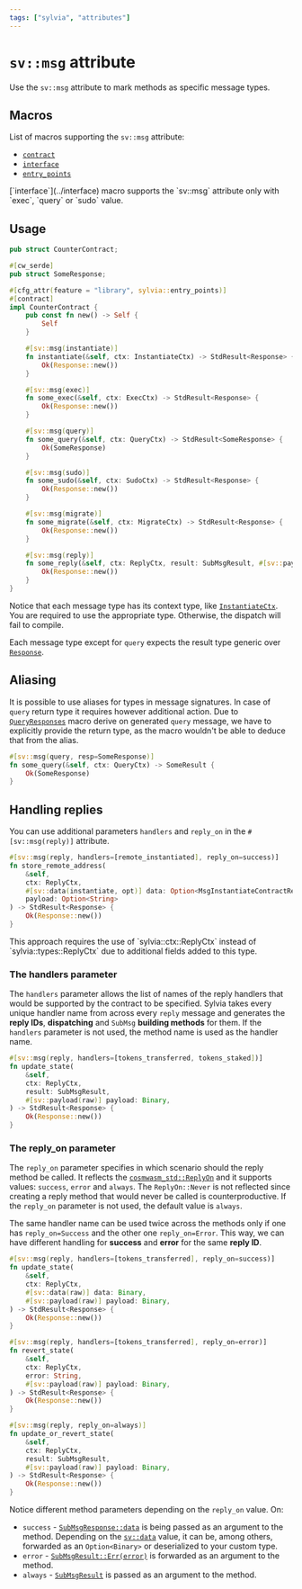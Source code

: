 ```yaml
---
tags: ["sylvia", "attributes"]
---
```



# `sv::msg` attribute

Use the `sv::msg` attribute to mark methods as specific message types.

## Macros

List of macros supporting the `sv::msg` attribute:

- [`contract`](../contract)
- [`interface`](../interface)
- [`entry_points`](../entry-points)

<Callout>
  [`interface`](../interface) macro supports the `sv::msg` attribute only with `exec`, `query` or
  `sudo` value.
</Callout>

## Usage

```rust template="sylvia-empty"
pub struct CounterContract;

#[cw_serde]
pub struct SomeResponse;

#[cfg_attr(feature = "library", sylvia::entry_points)]
#[contract]
impl CounterContract {
    pub const fn new() -> Self {
        Self
    }

    #[sv::msg(instantiate)]
    fn instantiate(&self, ctx: InstantiateCtx) -> StdResult<Response> {
        Ok(Response::new())
    }

    #[sv::msg(exec)]
    fn some_exec(&self, ctx: ExecCtx) -> StdResult<Response> {
        Ok(Response::new())
    }

    #[sv::msg(query)]
    fn some_query(&self, ctx: QueryCtx) -> StdResult<SomeResponse> {
        Ok(SomeResponse)
    }

    #[sv::msg(sudo)]
    fn some_sudo(&self, ctx: SudoCtx) -> StdResult<Response> {
        Ok(Response::new())
    }

    #[sv::msg(migrate)]
    fn some_migrate(&self, ctx: MigrateCtx) -> StdResult<Response> {
        Ok(Response::new())
    }

    #[sv::msg(reply)]
    fn some_reply(&self, ctx: ReplyCtx, result: SubMsgResult, #[sv::payload(raw)] payload: Binary) -> StdResult<Response> {
        Ok(Response::new())
    }
}
```

Notice that each message type has its context type, like
[`InstantiateCtx`](https://docs.rs/sylvia/latest/sylvia/types/struct.InstantiateCtx.html). You are
required to use the appropriate type. Otherwise, the dispatch will fail to compile.

Each message type except for `query` expects the result type generic over
[`Response`](https://docs.rs/cosmwasm-std/latest/cosmwasm_std/struct.Response.html).

## Aliasing

It is possible to use aliases for types in message signatures. In case of `query` return type it
requires however additional action. Due to
[`QueryResponses`](https://docs.rs/cosmwasm-schema/latest/cosmwasm_schema/derive.QueryResponses.html)
macro derive on generated `query` message, we have to explicitly provide the return type, as the
macro wouldn't be able to deduce that from the alias.

```rust template="sylvia-cw-storage-contract"
#[sv::msg(query, resp=SomeResponse)]
fn some_query(&self, ctx: QueryCtx) -> SomeResult {
    Ok(SomeResponse)
}
```

## Handling replies

You can use additional parameters `handlers` and `reply_on` in the `#[sv::msg(reply)]` attribute.

```rust {1} template="sylvia-cw-storage-contract"
#[sv::msg(reply, handlers=[remote_instantiated], reply_on=success)]
fn store_remote_address(
    &self,
    ctx: ReplyCtx,
    #[sv::data(instantiate, opt)] data: Option<MsgInstantiateContractResponse>,
    payload: Option<String>
) -> StdResult<Response> {
    Ok(Response::new())
}
```

<Callout>
  This approach requires the use of `sylvia::ctx::ReplyCtx` instead of `sylvia::types::ReplyCtx` due
  to additional fields added to this type.
</Callout>

### The handlers parameter

The `handlers` parameter allows the list of names of the reply handlers that would be supported by
the contract to be specified. Sylvia takes every unique handler name from across every `reply`
message and generates the **reply IDs**, **dispatching** and `SubMsg` **building methods** for them.
If the `handlers` parameter is not used, the method name is used as the handler name.

```rust {1} template="sylvia-cw-storage-contract"
#[sv::msg(reply, handlers=[tokens_transferred, tokens_staked])]
fn update_state(
    &self,
    ctx: ReplyCtx,
    result: SubMsgResult,
    #[sv::payload(raw)] payload: Binary,
) -> StdResult<Response> {
    Ok(Response::new())
}
```

### The reply_on parameter

The `reply_on` parameter specifies in which scenario should the reply method be called. It reflects
the [`cosmwasm_std::ReplyOn`](https://docs.rs/cosmwasm-std/latest/cosmwasm_std/enum.ReplyOn.html)
and it supports values: `success`, `error` and `always`. The `ReplyOn::Never` is not reflected since
creating a reply method that would never be called is counterproductive. If the `reply_on` parameter
is not used, the default value is `always`.

The same handler name can be used twice across the methods only if one has `reply_on=Success` and
the other one `reply_on=Error`. This way, we can have different handling for **success** and
**error** for the same **reply ID**.

```rust {1, 5, 11, 15, 21, 25} template="sylvia-cw-storage-contract"
#[sv::msg(reply, handlers=[tokens_transferred], reply_on=success)]
fn update_state(
    &self,
    ctx: ReplyCtx,
    #[sv::data(raw)] data: Binary,
    #[sv::payload(raw)] payload: Binary,
) -> StdResult<Response> {
    Ok(Response::new())
}

#[sv::msg(reply, handlers=[tokens_transferred], reply_on=error)]
fn revert_state(
    &self,
    ctx: ReplyCtx,
    error: String,
    #[sv::payload(raw)] payload: Binary,
) -> StdResult<Response> {
    Ok(Response::new())
}

#[sv::msg(reply, reply_on=always)]
fn update_or_revert_state(
    &self,
    ctx: ReplyCtx,
    result: SubMsgResult,
    #[sv::payload(raw)] payload: Binary,
) -> StdResult<Response> {
    Ok(Response::new())
}
```

Notice different method parameters depending on the `reply_on` value. On:

- `success` -
  [`SubMsgResponse::data`](https://docs.rs/cosmwasm-std/latest/cosmwasm_std/struct.SubMsgResponse.html)
  is being passed as an argument to the method. Depending on the [`sv::data`](data) value, it can
  be, among others, forwarded as an `Option<Binary>` or deserialized to your custom type.
- `error` -
  [`SubMsgResult::Err(error)`](https://docs.rs/cosmwasm-std/latest/cosmwasm_std/enum.SubMsgResult.html)
  is forwarded as an argument to the method.
- `always` -
  [`SubMsgResult`](https://docs.rs/cosmwasm-std/latest/cosmwasm_std/enum.SubMsgResult.html) is
  passed as an argument to the method.
